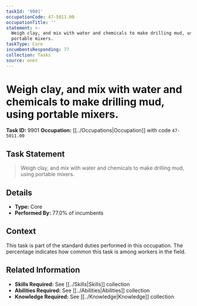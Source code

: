 ```yaml
---
taskId: '9901'
occupationCode: 47-5011.00
occupationTitle: ''
statement: >-
  Weigh clay, and mix with water and chemicals to make drilling mud, using
  portable mixers.
taskType: Core
incumbentsResponding: 77
collection: Tasks
source: onet
---
```

# Weigh clay, and mix with water and chemicals to make drilling mud, using portable mixers.

**Task ID:** 9901
**Occupation:** [[../Occupations|Occupation]] with code `47-5011.00`

## Task Statement

> Weigh clay, and mix with water and chemicals to make drilling mud, using portable mixers.

## Details

- **Type:** Core
- **Performed By:** 77.0% of incumbents

## Context

This task is part of the standard duties performed in this occupation. The percentage indicates how common this task is among workers in the field.

## Related Information

- **Skills Required:** See [[../Skills|Skills]] collection
- **Abilities Required:** See [[../Abilities|Abilities]] collection
- **Knowledge Required:** See [[../Knowledge|Knowledge]] collection
